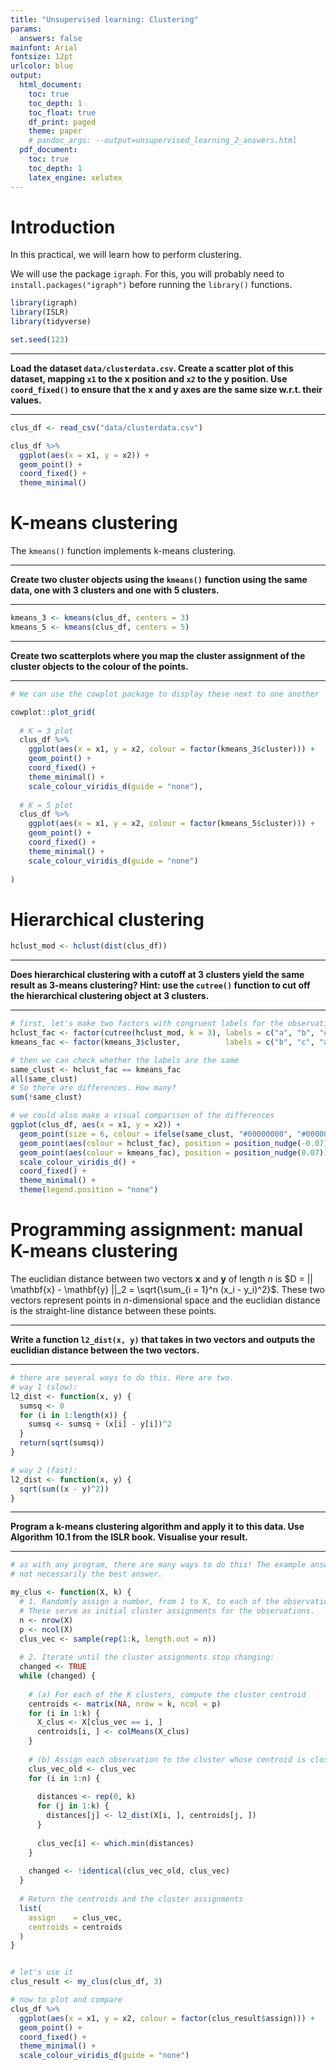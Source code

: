 ```yaml
---
title: "Unsupervised learning: Clustering"
params:
  answers: false
mainfont: Arial
fontsize: 12pt
urlcolor: blue
output: 
  html_document:
    toc: true
    toc_depth: 1
    toc_float: true
    df_print: paged
    theme: paper
    # pandoc_args: --output=unsupervised_learning_2_answers.html
  pdf_document:
    toc: true
    toc_depth: 1
    latex_engine: xelatex
---
```


# Introduction
In this practical, we will learn how to perform clustering.

We will use the package `igraph`. For this, you will probably need to `install.packages("igraph")` before running the `library()` functions.

```r
library(igraph)
library(ISLR)
library(tidyverse)
```


```r
set.seed(123)
```

---

__Load the dataset `data/clusterdata.csv`. Create a scatter plot of this dataset, mapping `x1` to the x position and `x2` to the y position. Use `coord_fixed()` to ensure that the x and y axes are the same size w.r.t. their values.__

---

```r

clus_df <- read_csv("data/clusterdata.csv")

clus_df %>% 
  ggplot(aes(x = x1, y = x2)) +
  geom_point() +
  coord_fixed() +
  theme_minimal()

```

# K-means clustering

The `kmeans()` function implements k-means clustering.

---

__Create two cluster objects using the `kmeans()` function using the same data, one with 3 clusters and one with 5 clusters.__

---

```r

kmeans_3 <- kmeans(clus_df, centers = 3)
kmeans_5 <- kmeans(clus_df, centers = 5)

```

---

__Create two scatterplots where you map the cluster assignment of the cluster objects to the colour of the points.__

---

```r
# We can use the cowplot package to display these next to one another

cowplot::plot_grid(
  
  # K = 3 plot
  clus_df %>% 
    ggplot(aes(x = x1, y = x2, colour = factor(kmeans_3$cluster))) +
    geom_point() +
    coord_fixed() +
    theme_minimal() +
    scale_colour_viridis_d(guide = "none"),
  
  # K = 5 plot
  clus_df %>% 
    ggplot(aes(x = x1, y = x2, colour = factor(kmeans_5$cluster))) +
    geom_point() +
    coord_fixed() +
    theme_minimal() +
    scale_colour_viridis_d(guide = "none")
  
)

```

# Hierarchical clustering


```r

hclust_mod <- hclust(dist(clus_df))

```


---

__Does hierarchical clustering with a cutoff at 3 clusters yield the same result as 3-means clustering? Hint: use the `cutree()` function to cut off the hierarchical clustering object at 3 clusters.__

---

```r
# first, let's make two factors with congruent labels for the observations
hclust_fac <- factor(cutree(hclust_mod, k = 3), labels = c("a", "b", "c"))
kmeans_fac <- factor(kmeans_3$cluster,          labels = c("b", "c", "a"))

# then we can check whether the labels are the same
same_clust <- hclust_fac == kmeans_fac
all(same_clust)
# So there are differences. How many?
sum(!same_clust)

# we could also make a visual comparison of the differences
ggplot(clus_df, aes(x = x1, y = x2)) +
  geom_point(size = 6, colour = ifelse(same_clust, "#00000000", "#00000030")) +
  geom_point(aes(colour = hclust_fac), position = position_nudge(-0.07)) +
  geom_point(aes(colour = kmeans_fac), position = position_nudge(0.07)) +
  scale_colour_viridis_d() +
  coord_fixed() +
  theme_minimal() +
  theme(legend.position = "none")

```


# Programming assignment: manual K-means clustering

The euclidian distance between two vectors $\mathbf{x}$  and $\mathbf{y}$ of length $n$ is $D = || \mathbf{x} - \mathbf{y} ||_2 = \sqrt{\sum_{i = 1}^n (x_i - y_i)^2}$. These two vectors represent points in $n$-dimensional space and the euclidian distance is the straight-line distance between these points.

---

__Write a function `l2_dist(x, y)` that takes in two vectors and outputs the euclidian distance between the two vectors.__

---

```r
# there are several ways to do this. Here are two.
# way 1 (slow):
l2_dist <- function(x, y) {
  sumsq <- 0
  for (i in 1:length(x)) {
    sumsq <- sumsq + (x[i] - y[i])^2
  }
  return(sqrt(sumsq))
}

# way 2 (fast):
l2_dist <- function(x, y) {
  sqrt(sum((x - y)^2))
}
```


---

__Program a k-means clustering algorithm and apply it to this data. Use Algorithm 10.1 from the ISLR book. Visualise your result.__

---

```r
# as with any program, there are many ways to do this! The example answer is
# not necessarily the best answer.

my_clus <- function(X, k) {
  # 1. Randomly assign a number, from 1 to K, to each of the observations.
  # These serve as initial cluster assignments for the observations.
  n <- nrow(X)
  p <- ncol(X)
  clus_vec <- sample(rep(1:k, length.out = n))
  
  # 2. Iterate until the cluster assignments stop changing:
  changed <- TRUE
  while (changed) {
    
    # (a) For each of the K clusters, compute the cluster centroid
    centroids <- matrix(NA, nrow = k, ncol = p)
    for (i in 1:k) {
      X_clus <- X[clus_vec == i, ]
      centroids[i, ] <- colMeans(X_clus)
    }
    
    # (b) Assign each observation to the cluster whose centroid is closest
    clus_vec_old <- clus_vec
    for (i in 1:n) {
      
      distances <- rep(0, k)
      for (j in 1:k) {
        distances[j] <- l2_dist(X[i, ], centroids[j, ])
      }
      
      clus_vec[i] <- which.min(distances)
    }
    
    changed <- !identical(clus_vec_old, clus_vec)
  }
  
  # Return the centroids and the cluster assignments
  list(
    assign    = clus_vec, 
    centroids = centroids
  )
}


# let's use it
clus_result <- my_clus(clus_df, 3)

# now to plot and compare
clus_df %>% 
  ggplot(aes(x = x1, y = x2, colour = factor(clus_result$assign))) +
  geom_point() +
  coord_fixed() +
  theme_minimal() +
  scale_colour_viridis_d(guide = "none")
```